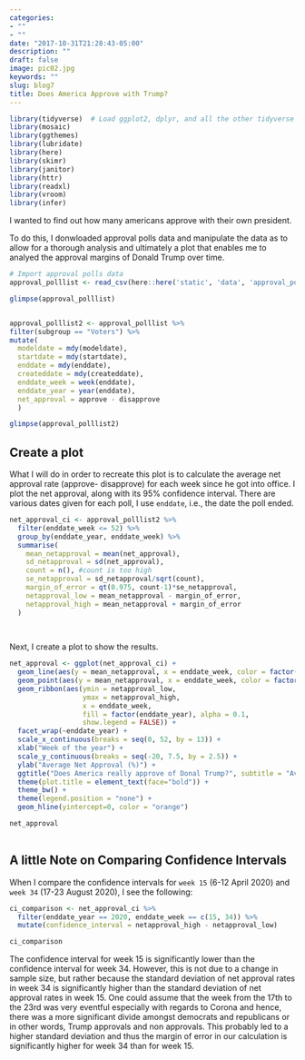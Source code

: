 ```yaml
---
categories:
- ""
- ""
date: "2017-10-31T21:28:43-05:00"
description: ""
draft: false
image: pic02.jpg
keywords: ""
slug: blog7
title: Does America Approve with Trump?
---
```


```r
library(tidyverse)  # Load ggplot2, dplyr, and all the other tidyverse packages
library(mosaic)
library(ggthemes)
library(lubridate)
library(here)
library(skimr)
library(janitor)
library(httr)
library(readxl)
library(vroom)
library(infer)
```

I wanted to find out how many americans approve with their own president. 

To do this, I donwloaded approval polls data and manipulate the data as to allow for a thorough analysis and ultimately a plot that enables me to analyed the approval margins of Donald Trump over time. 

```r
# Import approval polls data
approval_polllist <- read_csv(here::here('static', 'data', 'approval_polllist.csv'))

glimpse(approval_polllist)


approval_polllist2 <- approval_polllist %>%
filter(subgroup == "Voters") %>% 
mutate(
  modeldate = mdy(modeldate),
  startdate = mdy(startdate),
  enddate = mdy(enddate),
  createddate = mdy(createddate),
  enddate_week = week(enddate),
  enddate_year = year(enddate),
  net_approval = approve - disapprove
  )

glimpse(approval_polllist2)
```

## Create a plot

What I will do in order to recreate this plot is to calculate the average net approval rate (approve- disapprove) for each week since he got into office. I plot the net approval, along with its 95% confidence interval. There are various dates given for each poll, I use `enddate`, i.e., the date the poll ended.

```r

net_approval_ci <- approval_polllist2 %>% 
  filter(enddate_week <= 52) %>% 
  group_by(enddate_year, enddate_week) %>% 
  summarise(
    mean_netapproval = mean(net_approval),
    sd_netapproval = sd(net_approval),
    count = n(), #count is too high
    se_netapproval = sd_netapproval/sqrt(count),
    margin_of_error = qt(0.975, count-1)*se_netapproval, 
    netapproval_low = mean_netapproval - margin_of_error,
    netapproval_high = mean_netapproval + margin_of_error
  )
  
    
```

Next, I create a plot to show the results.

```r

net_approval <- ggplot(net_approval_ci) +
  geom_line(aes(y = mean_netapproval, x = enddate_week, color = factor(enddate_year))) +
  geom_point(aes(y = mean_netapproval, x = enddate_week, color = factor(enddate_year)), size=1) +
  geom_ribbon(aes(ymin = netapproval_low, 
                  ymax = netapproval_high, 
                  x = enddate_week, 
                  fill = factor(enddate_year), alpha = 0.1,
                  show.legend = FALSE)) +
  facet_wrap(~enddate_year) +
  scale_x_continuous(breaks = seq(0, 52, by = 13)) +
  xlab("Week of the year") +
  scale_y_continuous(breaks = seq(-20, 7.5, by = 2.5)) +
  ylab("Average Net Approval (%)") +
  ggtitle("Does America really approve of Donal Trump?", subtitle = "Average Weekly Net Approval Margins of various polls") +
  theme(plot.title = element_text(face="bold")) +
  theme_bw() +
  theme(legend.position = "none") +
  geom_hline(yintercept=0, color = "orange")

net_approval
    
```

## A little Note on Comparing Confidence Intervals

When I compare the confidence intervals for `week 15` (6-12 April 2020) and `week 34` (17-23 August 2020), I see the following:

```r

ci_comparison <- net_approval_ci %>% 
  filter(enddate_year == 2020, enddate_week == c(15, 34)) %>% 
  mutate(confidence_interval = netapproval_high - netapproval_low)

ci_comparison
```

The confidence interval for week 15 is significantly lower than the confidence interval for week 34. However, this is not due to a change in sample size, but rather because the standard deviation of net approval rates in week 34 is significantly higher than the standard deviation of net approval rates in week 15. One could assume that the week from the 17th to the 23rd was very eventful especially with regards to Corona and hence, there was a more significant divide amongst democrats and republicans or in other words, Trump approvals and non approvals. This probably led to a higher standard deviation and thus the margin of error in our calculation is significantly higher for week 34 than for week 15. 